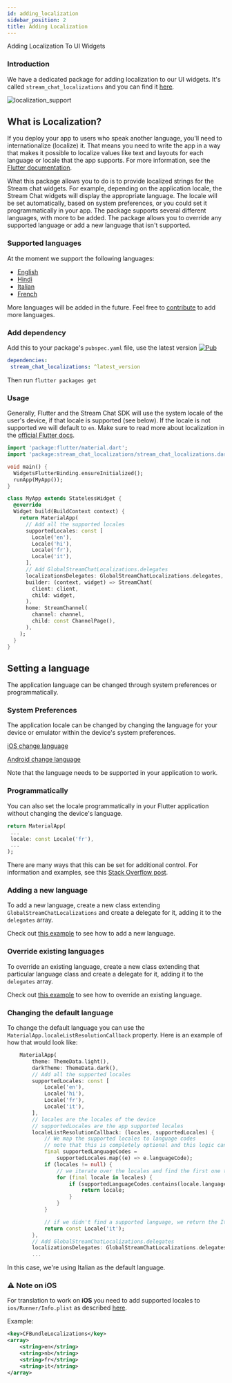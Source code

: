 ```yaml
---
id: adding_localization
sidebar_position: 2
title: Adding Localization
---
```


Adding Localization To UI Widgets

### Introduction

We have a dedicated package for adding localization to our UI widgets. It's called `stream_chat_localizations` and you can find it [here](https://pub.dev/packages/stream_chat_localizations).

![localization_support](https://user-images.githubusercontent.com/13705472/127504329-a9690184-ce0f-4442-adb4-a33b5e3a3bf1.png)

## What is Localization?

If you deploy your app to users who speak another language, you'll need to internationalize (localize) it. That means you need to write the app in a way that makes it possible to localize values like text and layouts for each language or locale that the app supports. For more information, see the [Flutter documentation](https://flutter.dev/docs/development/accessibility-and-localization/**internationalization**).

What this package allows you to do is to provide localized strings for the Stream chat widgets. For example, depending on the application locale, the Stream Chat widgets will display the appropriate language. The locale will be set automatically, based on system preferences, or you could set it programmatically in your app. The package supports several different languages, with more to be added. The package allows you to override any supported language or add a new language that isn't supported.

### Supported languages

At the moment we support the following languages:
- [English](https://github.com/GetStream/stream-chat-flutter/blob/master/packages/stream_chat_localizations/lib/src/stream_chat_localizations_en.dart)
- [Hindi](https://github.com/GetStream/stream-chat-flutter/blob/master/packages/stream_chat_localizations/lib/src/stream_chat_localizations_hi.dart)
- [Italian](https://github.com/GetStream/stream-chat-flutter/blob/master/packages/stream_chat_localizations/lib/src/stream_chat_localizations_it.dart)
- [French](https://github.com/GetStream/stream-chat-flutter/blob/master/packages/stream_chat_localizations/lib/src/stream_chat_localizations_fr.dart)

More languages will be added in the future. Feel free to [contribute](https://github.com/GetStream/stream-chat-flutter/blob/master/CONTRIBUTING.md) to add more languages.

### Add dependency

Add this to your package's `pubspec.yaml` file, use the latest version [![Pub](https://img.shields.io/pub/v/stream_chat_localizations.svg)](https://pub.dartlang.org/packages/stream_chat_localizations)
```yaml
dependencies:
 stream_chat_localizations: ^latest_version
```

Then run `flutter packages get`

### Usage

Generally, Flutter and the Stream Chat SDK will use the system locale of the user's device, if that locale is supported (see below). If the locale is not supported we will default to `en`.
Make sure to read more about localization in the [official Flutter docs](https://flutter.dev/docs/development/accessibility-and-localization/internationalization).

```dart
import 'package:flutter/material.dart';
import 'package:stream_chat_localizations/stream_chat_localizations.dart';

void main() {
  WidgetsFlutterBinding.ensureInitialized();
  runApp(MyApp());
}

class MyApp extends StatelessWidget {
  @override
  Widget build(BuildContext context) {
    return MaterialApp(
      // Add all the supported locales
      supportedLocales: const [
        Locale('en'),
        Locale('hi'),
        Locale('fr'),
        Locale('it'),
      ],
      // Add GlobalStreamChatLocalizations.delegates
      localizationsDelegates: GlobalStreamChatLocalizations.delegates,
      builder: (context, widget) => StreamChat(
        client: client,
        child: widget,
      ),
      home: StreamChannel(
        channel: channel,
        child: const ChannelPage(),
      ),
    );
  }
}
```

## Setting a language
The application language can be changed through system preferences or programmatically.

### System Preferences
The application locale can be changed by changing the language for your device or emulator within the device's system preferences.

[iOS change language](https://support.apple.com/en-us/HT204031)

[Android change language](https://support.google.com/websearch/answer/3333234?co=GENIE.Platform%3DAndroid&hl=en)

Note that the language needs to be supported in your application to work.

### Programmatically
You can also set the locale programmatically in your Flutter application without changing the device's language.

```dart
return MaterialApp(
 ...
 locale: const Locale('fr'),
 ...
);
```

There are many ways that this can be set for additional control. For information and examples, see this [Stack Overflow post](https://stackoverflow.com/questions/49441212/flutter-multi-lingual-application-how-to-override-the-locale).

### Adding a new language

To add a new language, create a new class extending `GlobalStreamChatLocalizations` and create a delegate for it, adding it to the `delegates` array.

Check out [this example](https://github.com/GetStream/stream-chat-flutter/blob/master/packages/stream_chat_localizations/example/lib/add_new_lang.dart) to see how to add a new language.

### Override existing languages

To override an existing language, create a new class extending that particular language class and create a delegate for it, adding it to the `delegates` array.

Check out [this example](https://github.com/GetStream/stream-chat-flutter/blob/master/packages/stream_chat_localizations/example/lib/override_lang.dart) to see how to override an existing language.

### Changing the default language

To change the default language you can use the `MaterialApp.localeListResolutionCallback` property.
Here is an example of how that would look like:

```dart
    MaterialApp(
        theme: ThemeData.light(),
        darkTheme: ThemeData.dark(),
        // Add all the supported locales
        supportedLocales: const [
            Locale('en'),
            Locale('hi'),
            Locale('fr'),
            Locale('it'),
        ],
        // locales are the locales of the device
        // supportedLocales are the app supported locales
        localeListResolutionCallback: (locales, supportedLocales) {
            // We map the supported locales to language codes
            // note that this is completely optional and this logic can be changed as you like
            final supportedLanguageCodes =
                supportedLocales.map((e) => e.languageCode);
            if (locales != null) {
                // we iterate over the locales and find the first one that is supported
                for (final locale in locales) {
                    if (supportedLanguageCodes.contains(locale.languageCode)) {
                        return locale;
                    }
                }
            }

            // if we didn't find a supported language, we return the Italian language
            return const Locale('it');
        },
        // Add GlobalStreamChatLocalizations.delegates
        localizationsDelegates: GlobalStreamChatLocalizations.delegates,
        ...

```

In this case, we're using Italian as the default language.

### ⚠️ Note on **iOS**

For translation to work on **iOS** you need to add supported locales to 
`ios/Runner/Info.plist` as described [here](https://flutter.dev/docs/development/accessibility-and-localization/internationalization#specifying-supportedlocales).

Example:

```xml
<key>CFBundleLocalizations</key>
<array>
	<string>en</string>
	<string>nb</string>
	<string>fr</string>
	<string>it</string>
</array>
```
